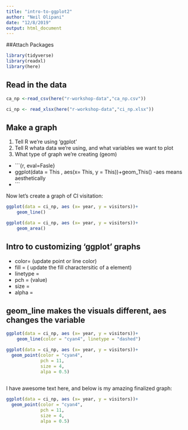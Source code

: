 ```yaml
---
title: "intro-to-ggplot2"
author: "Neil Olipani"
date: "12/8/2019"
output: html_document
---
```


##Attach Packages 

```r
library(tidyverse)
library(readxl)
library(here)
```

## Read in the data

```r
ca_np <-read_csv(here("r-workshop-data","ca_np.csv"))

ci_np <- read_xlsx(here("r-workshop-data","ci_np.xlsx"))
```

## Make a graph 

1. Tell R we're using 'ggplot'
2. Tell R whata data we're using, and what variables we want to plot 
3. What type of graph we're creating (geom)

- ```{r, eval=Fasle}
- ggplot(data = This , aes(x= This, y = This))+geom_This()
-aes means aesthetically
- ```


Now let's create a graph of CI visitation:

```r
ggplot(data = ci_np, aes (x= year, y = visitors))+
    geom_line()
```
```r
ggplot(data = ci_np, aes (x= year, y = visitors))+
    geom_area()
```


## Intro to customizing 'ggplot' graphs

- color= (update point or line color)
- fill = ( update the fill charactersitic of a element)
- linetype = 
- pch = (value)
- size = 
- alpha = 



## geom_line makes the visuals different, aes changes the variable 
```r
ggplot(data = ci_np, aes (x= year, y = visitors))+
    geom_line(color = "cyan4", linetype = "dashed")
```
```r
ggplot(data = ci_np, aes (x= year, y = visitors))+
  geom_point(color = "cyan4",
             pch = 11,
             size = 4,
             alpa = 0.5)
  
```
I have awesome text here, and below is my amazing finalized graph: 
```r
ggplot(data = ci_np, aes (x= year, y = visitors))+
  geom_point(color = "cyan4",
             pch = 11,
             size = 4,
             alpa = 0.5)
  
```

